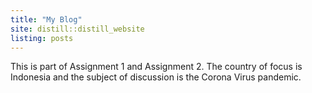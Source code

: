 ```yaml
---
title: "My Blog"
site: distill::distill_website
listing: posts
---
```

This is part of Assignment 1 and Assignment 2. The country of focus is Indonesia and the subject of discussion is the Corona Virus pandemic.